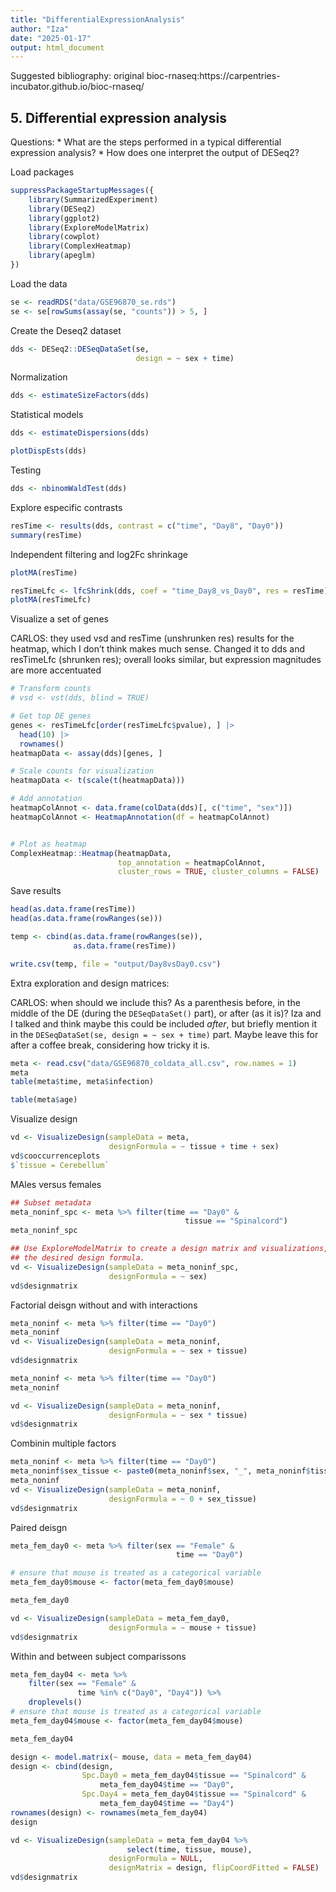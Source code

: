 ```yaml
---
title: "DifferentialExpressionAnalysis"
author: "Iza"
date: "2025-01-17"
output: html_document
---
```

Suggested bibliography:
original bioc-rnaseq:https://carpentries-incubator.github.io/bioc-rnaseq/

## 5. Differential expression analysis
Questions:
* What are the steps performed in a typical differential expression analysis?
* How does one interpret the output of DESeq2?

Load packages
```r
suppressPackageStartupMessages({
    library(SummarizedExperiment)
    library(DESeq2)
    library(ggplot2)
    library(ExploreModelMatrix)
    library(cowplot)
    library(ComplexHeatmap)
    library(apeglm)
})

```

Load the data
```r
se <- readRDS("data/GSE96870_se.rds")
se <- se[rowSums(assay(se, "counts")) > 5, ]
```


Create the Deseq2 dataset
```r
dds <- DESeq2::DESeqDataSet(se,
                            design = ~ sex + time)
```

Normalization
```r
dds <- estimateSizeFactors(dds)
```

Statistical models
```r
dds <- estimateDispersions(dds)

plotDispEsts(dds)
```


Testing
```r
dds <- nbinomWaldTest(dds)
```

Explore especific contrasts
```r
resTime <- results(dds, contrast = c("time", "Day8", "Day0"))
summary(resTime)
```

Independent filtering and log2Fc shrinkage
```r
plotMA(resTime)
```

```r
resTimeLfc <- lfcShrink(dds, coef = "time_Day8_vs_Day0", res = resTime)
plotMA(resTimeLfc)
```

Visualize a set of genes

CARLOS: they used vsd and resTime (unshrunken res) results for the heatmap, which I don't think makes much sense. Changed it to dds and resTimeLfc (shrunken res); overall looks similar, but expression magnitudes are more accentuated
```r
# Transform counts
# vsd <- vst(dds, blind = TRUE)

# Get top DE genes
genes <- resTimeLfc[order(resTimeLfc$pvalue), ] |>
  head(10) |>
  rownames()
heatmapData <- assay(dds)[genes, ]

# Scale counts for visualization
heatmapData <- t(scale(t(heatmapData)))

# Add annotation
heatmapColAnnot <- data.frame(colData(dds)[, c("time", "sex")])
heatmapColAnnot <- HeatmapAnnotation(df = heatmapColAnnot)


# Plot as heatmap
ComplexHeatmap::Heatmap(heatmapData,
                        top_annotation = heatmapColAnnot,
                        cluster_rows = TRUE, cluster_columns = FALSE)

```

Save results
```r
head(as.data.frame(resTime))
head(as.data.frame(rowRanges(se)))

temp <- cbind(as.data.frame(rowRanges(se)),
              as.data.frame(resTime))

write.csv(temp, file = "output/Day8vsDay0.csv")
```


Extra exploration and design matrices:

CARLOS: when should we include this? As a parenthesis before, in the middle of the DE (during the `DESeqDataSet()` part), or after (as it is)? Iza and I talked and think maybe this could be included *after*, but briefly mention it in the `DESeqDataSet(se, design = ~ sex + time)` part. Maybe leave this for after a coffee break, considering how tricky it is.

```r
meta <- read.csv("data/GSE96870_coldata_all.csv", row.names = 1)
meta
table(meta$time, meta$infection)

table(meta$age)
```

Visualize design
```r
vd <- VisualizeDesign(sampleData = meta, 
                      designFormula = ~ tissue + time + sex)
vd$cooccurrenceplots
$`tissue = Cerebellum`
```

MAles versus females
```r
## Subset metadata
meta_noninf_spc <- meta %>% filter(time == "Day0" & 
                                       tissue == "Spinalcord")
meta_noninf_spc
```

```r
## Use ExploreModelMatrix to create a design matrix and visualizations, given 
## the desired design formula. 
vd <- VisualizeDesign(sampleData = meta_noninf_spc, 
                      designFormula = ~ sex)
vd$designmatrix
```

Factorial deisgn without and with interactions
```r
meta_noninf <- meta %>% filter(time == "Day0")
meta_noninf
vd <- VisualizeDesign(sampleData = meta_noninf, 
                      designFormula = ~ sex + tissue)
vd$designmatrix
```

```r
meta_noninf <- meta %>% filter(time == "Day0")
meta_noninf

vd <- VisualizeDesign(sampleData = meta_noninf, 
                      designFormula = ~ sex * tissue)
vd$designmatrix

```


Combinin multiple factors
```r

meta_noninf <- meta %>% filter(time == "Day0")
meta_noninf$sex_tissue <- paste0(meta_noninf$sex, "_", meta_noninf$tissue)
meta_noninf
vd <- VisualizeDesign(sampleData = meta_noninf, 
                      designFormula = ~ 0 + sex_tissue)
vd$designmatrix
```

Paired deisgn
```r
meta_fem_day0 <- meta %>% filter(sex == "Female" & 
                                     time == "Day0")

# ensure that mouse is treated as a categorical variable
meta_fem_day0$mouse <- factor(meta_fem_day0$mouse)

meta_fem_day0

```

```r

vd <- VisualizeDesign(sampleData = meta_fem_day0,
                      designFormula = ~ mouse + tissue)
vd$designmatrix
```

Within and between subject comparissons
```r
meta_fem_day04 <- meta %>% 
    filter(sex == "Female" & 
               time %in% c("Day0", "Day4")) %>%
    droplevels()
# ensure that mouse is treated as a categorical variable
meta_fem_day04$mouse <- factor(meta_fem_day04$mouse)

meta_fem_day04
```


```r
design <- model.matrix(~ mouse, data = meta_fem_day04)
design <- cbind(design, 
                Spc.Day0 = meta_fem_day04$tissue == "Spinalcord" & 
                    meta_fem_day04$time == "Day0",
                Spc.Day4 = meta_fem_day04$tissue == "Spinalcord" & 
                    meta_fem_day04$time == "Day4")
rownames(design) <- rownames(meta_fem_day04)
design
```


```r
vd <- VisualizeDesign(sampleData = meta_fem_day04 %>%
                          select(time, tissue, mouse),
                      designFormula = NULL, 
                      designMatrix = design, flipCoordFitted = FALSE)
vd$designmatrix
```
